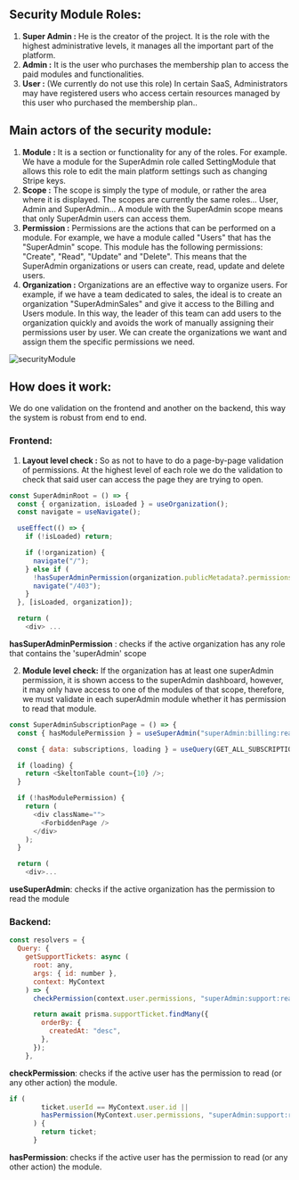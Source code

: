 ## Security Module Roles:

1.  **Super Admin :** He is the creator of the project. It is the role with the highest administrative levels, it manages all the important part of the platform.
2.  **Admin :** It is the user who purchases the membership plan to access the paid modules and functionalities.
3.  **User :** (We currently do not use this role) In certain SaaS, Administrators may have registered users who access certain resources managed by this user who purchased the membership plan..
    
## Main actors of the security module:
1.  **Module :** It is a section or functionality for any of the roles. For example. We have a module for the SuperAdmin role called SettingModule that allows this role to edit the main platform settings such as changing Stripe keys.
2.  **Scope :** The scope is simply the type of module, or rather the area where it is displayed. The scopes are currently the same roles... User, Admin and SuperAdmin... A module with the SuperAdmin scope means that only SuperAdmin users can access them.
3.  **Permission :** Permissions are the actions that can be performed on a module. For example, we have a module called "Users" that has the "SuperAdmin" scope. This module has the following permissions: "Create", "Read", "Update" and "Delete". This means that the SuperAdmin organizations or users can create, read, update and delete users.
4.  **Organization :** Organizations are an effective way to organize users. For example, if we have a team dedicated to sales, the ideal is to create an organization "SuperAdminSales" and give it access to the Billing and Users module. In this way, the leader of this team can add users to the organization quickly and avoids the work of manually assigning their permissions user by user. We can create the organizations we want and assign them the specific permissions we need.
 
![securityModule](https://ik.imagekit.io/cluzstudio/01-cluzstudio/tuto%20acl%202_r3ygjm2nr.png?updatedAt=1704132772327)
## How does it work:
We do one validation on the frontend and another on the backend, this way the system is robust from end to end.

### Frontend:

1.  **Layout level check :**  So as not to have to do a page-by-page validation of permissions. At the highest level of each role we do the validation to check that said user can access the page they are trying to open.

```javascript {11}
const SuperAdminRoot = () => { 
  const { organization, isLoaded } = useOrganization();
  const navigate = useNavigate();

  useEffect(() => {
    if (!isLoaded) return;

    if (!organization) {
      navigate("/");
    } else if (
      !hasSuperAdminPermission(organization.publicMetadata?.permissions as string[])) {
      navigate("/403");
    }
  }, [isLoaded, organization]);

  return (
    <div> ...
```
 **hasSuperAdminPermission** : checks if the active organization has any role that contains the 'superAdmin' scope

 2.  **Module level check:**  If the organization has at least one superAdmin permission, it is shown access to the superAdmin dashboard, however, it may only have access to one of the modules of that scope, therefore, we must validate in each superAdmin module whether it has permission to read that module.

```javascript {2,10-16}
const SuperAdminSubscriptionPage = () => {
  const { hasModulePermission } = useSuperAdmin("superAdmin:billing:read");

  const { data: subscriptions, loading } = useQuery(GET_ALL_SUBSCRIPTIONS);

  if (loading) {
    return <SkeltonTable count={10} />;
  }

  if (!hasModulePermission) {
    return (
      <div className="">
        <ForbiddenPage />
      </div>
    );
  }

  return (
    <div>...
```
**useSuperAdmin**: checks if the active organization has the permission to read the module

### Backend:
 

```javascript {8}
const resolvers = {
  Query: {
    getSupportTickets: async (
      root: any,
      args: { id: number },
      context: MyContext
    ) => {
      checkPermission(context.user.permissions, "superAdmin:support:read");

      return await prisma.supportTicket.findMany({
        orderBy: {
          createdAt: "desc",
        },
      });
    },
```

**checkPermission**: checks if the active user has the permission to read (or any other action) the module.

```javascript {3}
if (
        ticket.userId == MyContext.user.id ||
        hasPermission(MyContext.user.permissions, "superAdmin:support:read")
      ) {
        return ticket;
      }
```

**hasPermission**: checks if the active user has the permission to read (or any other action) the module.